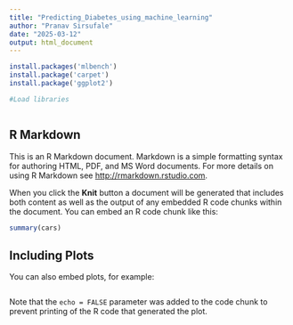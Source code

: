 ```yaml
---
title: "Predicting_Diabetes_using_machine_learning"
author: "Pranav Sirsufale"
date: "2025-03-12"
output: html_document
---
```


```r
install.packages('mlbench')
install.package('carpet')
install.package('ggplot2')

#Load libraries



```

## R Markdown

This is an R Markdown document. Markdown is a simple formatting syntax for authoring HTML, PDF, and MS Word documents. For more details on using R Markdown see <http://rmarkdown.rstudio.com>.

When you click the **Knit** button a document will be generated that includes both content as well as the output of any embedded R code chunks within the document. You can embed an R code chunk like this:

```r
summary(cars)
```

## Including Plots

You can also embed plots, for example:

```r



```

Note that the `echo = FALSE` parameter was added to the code chunk to prevent printing of the R code that generated the plot.



